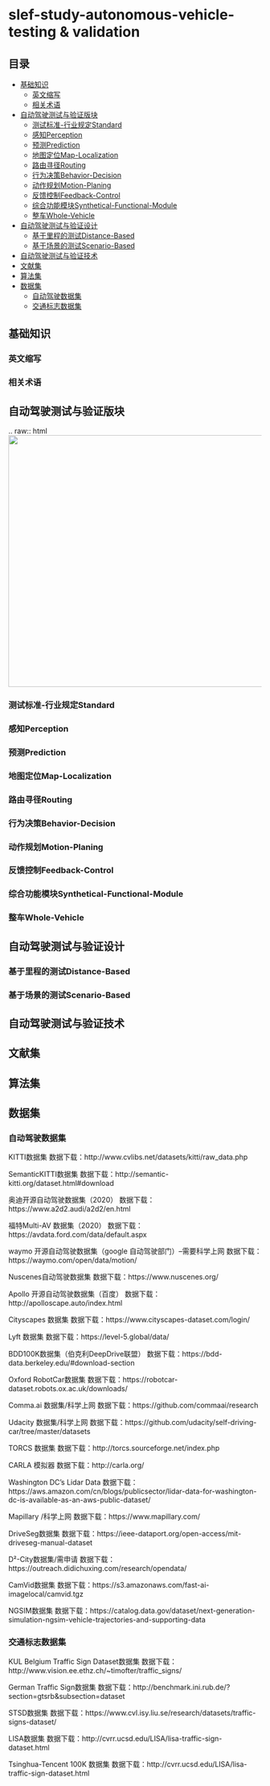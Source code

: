 # slef-study-autonomous-vehicle-testing & validation


## 目录
- [基础知识](#基础知识)
	- [英文缩写](#英文缩写 )
	- [相关术语](#相关术语)
- [自动驾驶测试与验证版块](#自动驾驶测试与验证版块)
	- [测试标准-行业规定Standard](#测试标准-行业规定Standard)
	- [感知Perception](#感知Perception)
	- [预测Prediction](#预测Prediction)
	- [地图定位Map-Localization](#地图定位Map-Localization)
	- [路由寻径Routing](#路由寻径Routing)
	- [行为决策Behavior-Decision](#行为决策Behavior-Decision)
	- [动作规划Motion-Planing](#动作规划Motion-Planing)
	- [反馈控制Feedback-Control](#反馈控制Feedback-Control)
	- [综合功能模块Synthetical-Functional-Module](#综合功能模块Synthetical-Functional-Module)
	- [整车Whole-Vehicle](#整车Whole-Vehicle)
- [自动驾驶测试与验证设计](#自动驾驶测试与验证设计)
	- [基于里程的测试Distance-Based](#基于里程的测试Distance-Based )
	- [基于场景的测试Scenario-Based](#基于场景的测试Scenario-Based )
- [自动驾驶测试与验证技术](#自动驾驶测试与验证技术)
- [文献集](#文献集)
- [算法集](#算法集)
- [数据集](#数据集)
	- [自动驾驶数据集](#自动驾驶数据集)		
	- [交通标志数据集](#交通标志数据集)


## 基础知识

### 英文缩写

### 相关术语

## 自动驾驶测试与验证版块
.. raw:: html
<a href="https://github.com/Gh-Story/slef-study-autonomous-vehicle-testing-validation/blob/main/AVStruc.png" target="_blank">
	<img width="600" height="500" align="center" src="https://github.com/Gh-Story/slef-study-autonomous-vehicle-testing-validation/blob/main/AVStruc.png"/>
</a>

### 测试标准-行业规定Standard

### 感知Perception

### 预测Prediction

### 地图定位Map-Localization

### 路由寻径Routing

### 行为决策Behavior-Decision

### 动作规划Motion-Planing

### 反馈控制Feedback-Control

### 综合功能模块Synthetical-Functional-Module

### 整车Whole-Vehicle


## 自动驾驶测试与验证设计
### 基于里程的测试Distance-Based

### 基于场景的测试Scenario-Based

## 自动驾驶测试与验证技术

## 文献集

## 算法集

## 数据集

### 自动驾驶数据集
KITTI数据集
数据下载：http://www.cvlibs.net/datasets/kitti/raw_data.php

SemanticKITTI数据集
数据下载：http://semantic-kitti.org/dataset.html#download

奥迪开源自动驾驶数据集（2020）
数据下载：https://www.a2d2.audi/a2d2/en.html

福特Multi-AV 数据集（2020）
数据下载：https://avdata.ford.com/data/default.aspx

waymo 开源自动驾驶数据集（google 自动驾驶部门）–需要科学上网
数据下载：https://waymo.com/open/data/motion/

Nuscenes自动驾驶数据集
数据下载：https://www.nuscenes.org/

Apollo 开源自动驾驶数据集（百度）
数据下载：http://apolloscape.auto/index.html

Cityscapes 数据集
数据下载：https://www.cityscapes-dataset.com/login/

Lyft 数据集
数据下载：https://level-5.global/data/

BDD100K数据集（伯克利DeepDrive联盟）
数据下载：https://bdd-data.berkeley.edu/#download-section

Oxford RobotCar数据集
数据下载：https://robotcar-dataset.robots.ox.ac.uk/downloads/

Comma.ai 数据集/科学上网
数据下载：https://github.com/commaai/research

Udacity 数据集/科学上网
数据下载：https://github.com/udacity/self-driving-car/tree/master/datasets

TORCS 数据集
数据下载：http://torcs.sourceforge.net/index.php

CARLA 模拟器
数据下载：http://carla.org/

Washington DC’s Lidar Data
数据下载：https://aws.amazon.com/cn/blogs/publicsector/lidar-data-for-washington-dc-is-available-as-an-aws-public-dataset/

Mapillary /科学上网
数据下载：https://www.mapillary.com/

DriveSeg数据集
数据下载：https://ieee-dataport.org/open-access/mit-driveseg-manual-dataset

D²-City数据集/需申请
数据下载：https://outreach.didichuxing.com/research/opendata/

CamVid数据集
数据下载：https://s3.amazonaws.com/fast-ai-imagelocal/camvid.tgz

NGSIM数据集
数据下载：https://catalog.data.gov/dataset/next-generation-simulation-ngsim-vehicle-trajectories-and-supporting-data

### 交通标志数据集

KUL Belgium Traffic Sign Dataset数据集
数据下载：http://www.vision.ee.ethz.ch/~timofter/traffic_signs/

German Traffic Sign数据集
数据下载：http://benchmark.ini.rub.de/?section=gtsrb&subsection=dataset

STSD数据集
数据下载：https://www.cvl.isy.liu.se/research/datasets/traffic-signs-dataset/

LISA数据集
数据下载：http://cvrr.ucsd.edu/LISA/lisa-traffic-sign-dataset.html

Tsinghua-Tencent 100K 数据集
数据下载：http://cvrr.ucsd.edu/LISA/lisa-traffic-sign-dataset.html

